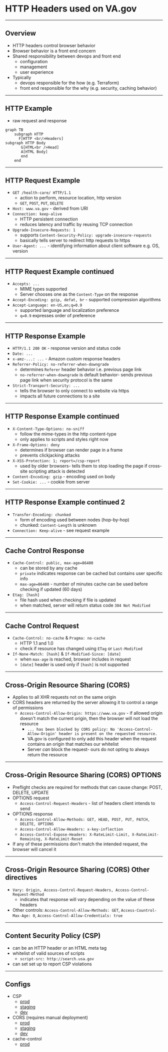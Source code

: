 # HTTP Headers used on VA.gov

---

## Overview

- HTTP headers control browser behavior
- Browser behavior is a front end concern
- Shared responsibility between devops and front end
  - configuration
  - management
  - user experience
- Typically
  - devops responsible for the how (e.g. Terraform)
  - front end responsible for the why (e.g. security, caching behavior)

---

## HTTP Example

- raw request and response

```mermaidjs
graph TB
    subgraph HTTP
      F[HTTP <br/>Headers]
subgraph HTTP Body
       G[HTML<br />Head]
       A[HTML Body]
       end
    end
```

---

## HTTP Request Example

- `GET /health-care/ HTTP/1.1`
  - action to perform, resource location, http version
  - `GET`, `POST`, `PUT`, `DELETE`
- `Host: www.va.gov` - derived from URI
- `Connection: keep-alive`
  - HTTP persistent connection
  - reduces latency and traffic by reusing TCP connection
- `Upgrade-Insecure-Requests: 1`
  - supports `Content-Security-Policy: upgrade-insecure-requests`
  - basically tells server to redirect http requests to https
- `User-Agent: ...` - identifying information about client software e.g. OS, version

---

## HTTP Request Example continued

- `Accepts: ...`
  - MIME types supported
  - Server chooses one as the `Content-Type` on the response
- `Accept-Encoding: gzip, defat, br` - supported compression algorithms
- `Accept-Language: en-US,en;q=0.9`
  - supported language and localization preference
  - `q=0.9` expresses order of preference

---

## HTTP Response Example

- `HTTP/1.1 200 OK` - response version and status code
- `Date: ...`
- `x-amz-...: ...` - Amazon custom response headers
- `Referrer-Policy: no-referrer-when-downgrade`
  - determines `Referer` header behavior i.e. previous page link
  - `no-referrer-when-downgrade` is default behavior- sends previous page link when security protocol is the same
- `Strict-Transport-Security: ...`
  - tells the browser to only connect to website via https
  - impacts all future connections to a site

---

## HTTP Response Example continued

- `X-Content-Type-Options: no-sniff`
  - follow the mime-types in the http content-type
  - only applies to scripts and styles right now
- `X-Frame-Options: deny`
  - determines if browser can render page in a frame
  - prevents clickjacking attacks
- `X-XSS-Protection: 1; report=/csp-report`
  - used by older browsers- tells them to stop loading the page if cross-site scripting attack is detected
- `Content-Encoding: gzip` - encoding used on body
- `Set-Cookie: ...` - cookie from server

---

## HTTP Response Example continued 2

- `Transfer-Encoding: chunked`
  - form of encoding used between nodes (hop-by-hop)
  - chunked: `Content-Length` is unknown
- `Connection: Keep-alive` - see request example

---

## Cache Control Response

- `Cache-Control: public, max-age=86400`
  - can be stored by any cache
  - `private` indicates response can be cached but contains user specific info
  - `max-age=86400` - number of minutes cache can be used before checking if updated (60 days)
- `Etag: [hash]`
  - file hash used when checking if file is updated
  - when matched, server will return status code `304 Not Modified`

---

## Cache Control Request

- `Cache-Control: no-cache` & `Pragma: no-cache`
  - HTTP 1.1 and 1.0
  - check if resource has changed using `ETag` or `Last-Modified`
- `If-None-Match: [hash]` & `If-Modified-Since: [date]`
  - when `max-age` is reached, browser includes in request
  - `[date]` header is used only if `[hash]` is not supported

---

## Cross-Origin Resource Sharing (CORS)

- Applies to all XHR requests not on the same origin
- CORS headers are returned by the server allowing it to control a range of permissions
  - `Access-Control-Allow-Origin: https://www.va.gov` - if allowed origin doesn't match the current origin, then the browser will not load the resource
    - `... has been blocked by CORS policy: No 'Access-Control-Allow-Origin' header is present on the requested resource.`
    - VA.gov is configured to only add this header when the request contains an origin that matches our whitelist
    - Server _can_ block the request- ours do not opting to always return the resource

---

## Cross-Origin Resource Sharing (CORS) OPTIONS

- Preflight checks are required for methods that can cause change: POST, DELETE, UPDATE
- OPTIONS request
  - `Access-Control-Request-Headers` - list of headers client intends to send
- OPTIONS response
  - `Access-Control-Allow-Methods: GET, HEAD, POST, PUT, PATCH, DELETE, OPTIONS`
  - `Access-Control-Allow-Headers: x-key-inflection`
  - `Access-Control-Expose-Headers: X-RateLimit-Limit, X-RateLimit-Remaining, X-RateLimit-Reset`
- If any of these permissions don't match the intended request, the browser will cancel it

---

## Cross-Origin Resource Sharing (CORS) Other directives

- `Vary: Origin, Access-Control-Request-Headers, Access-Control-Request-Method`
  - indicates that response will vary depending on the value of these headers
- Other controls: `Access-Control-Allow-Methods: GET`, `Access-Countrol-Max-Age: 0`, `Access-Control-Allow-Credentials: true`

---

## Content Security Policy (CSP)

- can be an HTTP header or an HTML meta tag
- whitelist of valid sources of scripts
  - `script-src: http://search.usa.gov`
- can set set up to report CSP violations

---

## Configs

- CSP
  - [prod](https://github.com/department-of-veterans-affairs/devops/blob/master/ansible/deployment/config/revproxy-vagov/vars/content_security_policy_vagov-prod.yml)
  - [staging](https://github.com/department-of-veterans-affairs/devops/blob/master/ansible/deployment/config/revproxy-vagov/vars/content_security_policy_vagov-staging.yml)
  - [dev](https://github.com/department-of-veterans-affairs/devops/blob/master/ansible/deployment/config/revproxy-vagov/vars/content_security_policy_vagov-dev.yml)
- CORS (requires manual deployment)
  - [prod](https://github.com/department-of-veterans-affairs/devops/blob/4ca18a26f090cf173d73abb751fbbf6e2f0626e3/terraform/environments/dsva-vagov-prod/main.tf)
  - [staging](https://github.com/department-of-veterans-affairs/devops/blob/4ca18a26f090cf173d73abb751fbbf6e2f0626e3/terraform/environments/dsva-vagov-staging/main.tf)
  - [dev](https://github.com/department-of-veterans-affairs/devops/blob/4ca18a26f090cf173d73abb751fbbf6e2f0626e3/terraform/environments/dsva-vagov-dev/main.tf)
- cache-control
  - [prod](https://github.com/department-of-veterans-affairs/devops/blob/d928cbfab6fd791c3b05464bc759a0cd9b4cd6b2/ansible/deployment/roles/deploy-static-assets/tasks/upload-public.yml)
